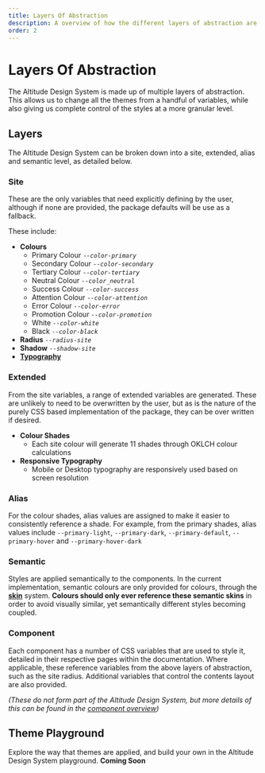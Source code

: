 ```yaml
---
title: Layers Of Abstraction
description: A overview of how the different layers of abstraction are used to create a unified yet highly configurable and extensible design system
order: 2
---
```


# Layers Of Abstraction


The Altitude Design System is made up of multiple layers of abstraction. This allows us to change all the themes from a handful of variables, while also giving us complete control of the styles at a more granular level.

## Layers

The Altitude Design System can be broken down into a site, extended, alias and semantic level, as detailed below.

### Site

These are the only variables that need explicitly defining by the user, although if none are provided, the package defaults will be use as a fallback.

These include:

- **Colours**
  - Primary Colour _`--color-primary`_
  - Secondary Colour _`--color-secondary`_
  - Tertiary Colour _`--color-tertiary`_
  - Neutral Colour _`--color_neutral`_
  - Success Colour _`--color-success`_
  - Attention Colour _`--color-attention`_
  - Error Colour _`--color-error`_
  - Promotion Colour _`--color-promotion`_
  - White _`--color-white`_
  - Black _`--color-black`_
- **Radius** _`--radius-site`_
- **Shadow** _`--shadow-site`_
- [**Typography**](/NEEDSLINK)

### Extended

From the site variables, a range of extended variables are generated. These are unlikely to need to be overwritten by the user, but as is the nature of the purely CSS based implementation of the package, they can be over written if desired.

- **Colour Shades**
  - Each site colour will generate 11 shades through OKLCH colour calculations
- **Responsive Typography**
  - Mobile or Desktop typography are responsively used based on screen resolution

### Alias

For the colour shades, alias values are assigned to make it easier to consistently reference a shade. For example, from the primary shades, alias values include `--primary-light`, `--primary-dark`, `--primary-default`, `--primary-hover` and `--primary-hover-dark`

### Semantic

Styles are applied semantically to the components. In the current implementation, semantic colours are only provided for colours, through the [**skin**](/NEEDSLINK) system. **Colours should only ever reference these semantic skins** in order to avoid visually similar, yet semantically different styles becoming coupled.

### Component

Each component has a number of CSS variables that are used to style it, detailed in their respective pages within the documentation. Where applicable, these reference variables from the above layers of abstraction, such as the site radius. Additional variables that control the contents layout are also provided.

_(These do not form part of the Altitude Design System, but more details of this can be found in the [component overview](/NEEDSLINK))_

<InteractiveAbstraction />

## Theme Playground

Explore the way that themes are applied, and build your own in the Altitude Design System playground. **Coming Soon**
